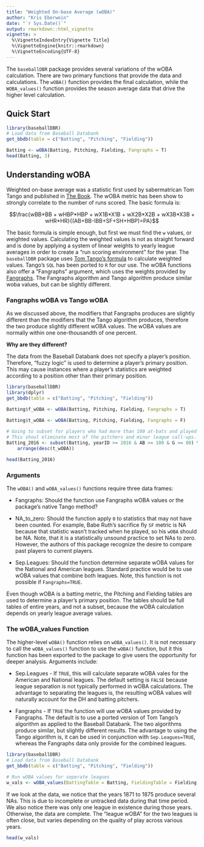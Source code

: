 ```yaml
---
title: "Weighted On-base Average (wOBA)"
author: "Kris Eberwein"
date: "`r Sys.Date()`"
output: rmarkdown::html_vignette
vignette: >
  %\VignetteIndexEntry{Vignette Title}
  %\VignetteEngine{knitr::rmarkdown}
  %\VignetteEncoding{UTF-8}
---
```


The `baseballDBR` package provides several variations of the wOBA calculation. There are two primary functions that provide the data and calculations. The `wOBA()` function provides the final calculation, while the `WOBA_values()` function provides the season average data that drive the higher level calculation.

## Quick Start

```r
library(baseballDBR)
# Load data from Baseball Databank
get_bbdb(table = c("Batting", "Pitching", "Fielding"))

Batting <- wOBA(Batting, Pitching, Fielding, Fangraphs = T)
head(Batting, 3)
```


## Understanding wOBA

Weighted on-base average was a statistic first used by sabermatrican Tom Tango and published in [The Book](http://www.insidethebook.com/). The wOBA metric has been show to strongly correlate to the number of runs scored. The basic formula is:

$$\frac{wBB*BB + wHBP*HBP + wX1B*X1B + wX2B*X2B + wX3B*X3B + wHR*HR}{(AB+BB-IBB+SF+SH+HBP)=PA}$$

The basic formula is simple enough, but first we must find the `w` values, or weighted values. Calculating the weighted values is not as straight forward and is done by applying a system of linear weights to yearly league averages in order to create a "run scoring environment" for the year. The `baseballDBR` package uses [Tom Tango's formula](http://www.insidethebook.com/ee/index.php/site/article/woba_year_by_year_calculations/) to calculate weighted values. Tango's `SQL` has been ported to `R` for our use. The wOBA functions also offer a "Fangraphs" argument, which uses the weights provided by [Fangraphs](http://www.fangraphs.com/guts.aspx?type=cn). The Fangraphs algorithm and Tango algorithm produce similar woba values, but can be slightly different.

### Fangraphs wOBA vs Tango wOBA

As we discussed above, the modifiers that Fangraphs produces are slightly different than the modifiers that the Tango algorithm produces, therefore the two produce slightly different wOBA values. The wOBA values are normally within one one-thousandth of one percent.

**Why are they different?**

The data from the Baseball Databank does not specify a player's position. Therefore, "fuzzy logic" is used to determine a player's primary position. This may cause instances where a player's statistics are weighted according to a position other than their primary position.

```r
library(baseballDBR)
library(dplyr)
get_bbdb(table = c("Batting", "Pitching", "Fielding"))

Batting$f_wOBA <- wOBA(Batting, Pitching, Fielding, Fangraphs = T)
    
Batting$t_wOBA <- wOBA(Batting, Pitching, Fielding, Fangraphs = F)

# Going to subset for players who had more than 100 at-bats and played in at least eighty games.
# This shoul eliminate most of the pitchers and minor league call-ups.
Batting_2016 <- subset(Batting, yearID >= 2016 & AB >= 100 & G >= 80) %>%
    arrange(desc(t_wOBA))

head(Batting_2016)

```

### Arguments

The `wOBA()` and `wOBA_values()` functions require three data frames:

* Fangraphs: Should the function use Fangraphs wOBA values or the package's native Tango method?

* NA_to_zero: Should the function apply `0` to statistics that may not have been counted. For example, Babe Ruth's sacrifice fly `SF` metric is NA because that statistic wasn't tracked when he played, so his `wOBA` should be NA. Note, that it is a statistically unsound practice to set NAs to zero. However, the authors of this package recognize the desire to compare past players to current players.

* Sep.Leagues: Should the function determine separate wOBA values for the National and American leagues. Standard practice would be to use wOBA values that combine both leagues. Note, this function is not possible if `Fangraphs=TRUE`.

Even though wOBA is a batting metric, the Pitching and Fielding tables are used to determine a player's primary position. The tables should be full tables of entire years, and not a subset, because the wOBA calculation depends on yearly league average values.

### The wOBA_values Function

The higher-level `wOBA()` function relies on `wOBA_values()`. It is not necessary to call the `wOBA_values()` function to use the `wOBA()` function, but it this function has been exported to the package to give users the opportunity for deeper analysis. Arguments include:

* Sep.Leagues - If `TRUE`, this will calculate separate wOBA vales for the American and National leagues. The default setting is `FALSE` because league separation is not typically performed in wOBA calculations. The advantage to separating the leagues is, the resulting wOBA values will naturally account for the DH and batting pitchers.

* Fangraphs - If `TRUE` the function will use wOBA values provided by Fangraphs. The default is to use a ported version of Tom Tango's algorithm as applied to the Baseball Databank. The two algorithms produce similar, but slightly different results. The advantage to using the Tango algorithm is, it can be used in conjunction with `Sep.Leagues=TRUE`, whereas the Fangraphs data only provide for the combined leagues.

```r
library(baseballDBR)
# Load data from Baseball Databank
get_bbdb(table = c("Batting", "Pitching", "Fielding"))

# Run wOBA values for seperate leagues
w_vals <- wOBA_values(BattingTable = Batting, FieldingTable = Fielding, PitchingTable = Pitching, Sep.Leagues = TRUE)

```

If we look at the data, we notice that the years 1871 to 1875 produce several NAs. This is due to incomplete or untracked data during that time period. We also notice there was only one league in existence during those years. Otherwise, the data are complete. The "league wOBA" for the two leagues is often close, but varies depending on the quality of play across various years.

```r
head(w_vals)
```

